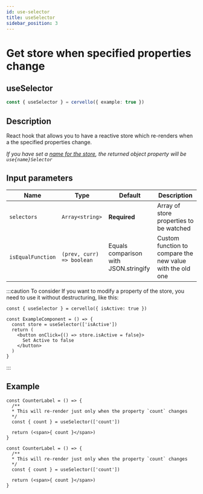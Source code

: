 ```yaml
---
id: use-selector
title: useSelector
sidebar_position: 3
---
```


# Get store when specified properties change
## useSelector

```ts
const { useSelector } = cervello({ example: true })
```

## Description
React hook that allows you to have a reactive store which re-renders when a the specified properties change.

_If you have set a [name for the store](/docs/introduction/usage#example-with-options), the returned object property will be `use{name}Selector`_


## Input parameters
| Name              | Type                      |Default                                |Description        |
|---                |---                        |---                                    |---	              |
| `selectors`       | `Array<string>`           | **Required**                          |  Array of store properties to be watched  |
| `isEqualFunction` | `(prev, curr) => boolean` | Equals comparison with JSON.stringify | Custom function to compare the new value with the old one    |


:::caution To consider
If you want to modify a property of the store, you need to use it without destructuring, like this:
```tsx
const { useSelector } = cervello({ isActive: true })

const ExampleComponent = () => {
  const store = useSelector(['isActive'])
  return (
    <button onClick={() => store.isActive = false}>
      Set Active to false
    </button>
  )
}
```
:::

## Example
<Tabs groupId="code-language">
  <TabItem value="jsx" label="JavaScript">


    const CounterLabel = () => {
      /**
      * This will re-render just only when the property `count` changes
      */
      const { count } = useSelector(['count'])

      return (<span>{ count }</span>)
    }

  </TabItem>
  <TabItem value="tsx" label="TypeScript">


    const CounterLabel = () => {
      /**
      * This will re-render just only when the property `count` changes
      */
      const { count } = useSelector(['count'])

      return (<span>{ count }</span>)
    }

  </TabItem>
</Tabs>

